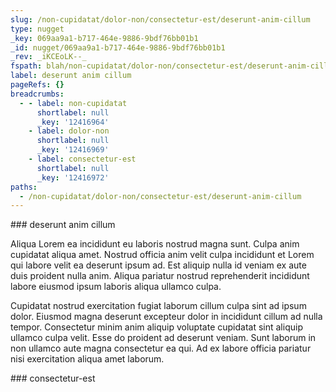 ```yaml
---
slug: /non-cupidatat/dolor-non/consectetur-est/deserunt-anim-cillum
type: nugget
_key: 069aa9a1-b717-464e-9886-9bdf76bb01b1
_id: nugget/069aa9a1-b717-464e-9886-9bdf76bb01b1
_rev: _iKCEoLK--_
fspath: blah/non-cupidatat/dolor-non/consectetur-est/deserunt-anim-cillum.md
label: deserunt anim cillum
pageRefs: {}
breadcrumbs:
  - - label: non-cupidatat
      shortlabel: null
      _key: '12416964'
    - label: dolor-non
      shortlabel: null
      _key: '12416969'
    - label: consectetur-est
      shortlabel: null
      _key: '12416972'
paths:
  - /non-cupidatat/dolor-non/consectetur-est/deserunt-anim-cillum
---
```


<NuggetArea>
<Nugget slug="/non-cupidatat/dolor-non/consectetur-est/deserunt-anim-cillum" type="nugget" _key="069aa9a1-b717-464e-9886-9bdf76bb01b1" _id="nugget/069aa9a1-b717-464e-9886-9bdf76bb01b1" _rev="_iKCEoLK--_" fspath="blah/non-cupidatat/dolor-non/consectetur-est/deserunt-anim-cillum.md" label="deserunt anim cillum" paths="/non-cupidatat/dolor-non/consectetur-est/deserunt-anim-cillum">
<NuggetBody>
### deserunt anim cillum

Aliqua Lorem ea incididunt eu laboris nostrud magna sunt. Culpa anim cupidatat aliqua amet. Nostrud officia anim velit culpa incididunt et Lorem qui labore velit ea deserunt ipsum ad. Est aliquip nulla id veniam ex aute duis proident nulla anim. Aliqua pariatur nostrud reprehenderit incididunt labore eiusmod ipsum laboris aliqua ullamco culpa.

Cupidatat nostrud exercitation fugiat laborum cillum culpa sint ad ipsum dolor. Eiusmod magna deserunt excepteur dolor in incididunt cillum ad nulla tempor. Consectetur minim anim aliquip voluptate cupidatat sint aliquip ullamco culpa velit. Esse do proident ad deserunt veniam. Sunt laborum in non ullamco aute magna consectetur ea qui. Ad ex labore officia pariatur nisi exercitation aliqua amet laborum.

</NuggetBody>
<Breadcrumbs>
<Crumbs>
<Crumb _key="12416964" label="non-cupidatat" /><Crumb _key="12416969" label="dolor-non" /><Crumb _key="12416972" label="consectetur-est" />
</Crumbs>
</Breadcrumbs>
</Nugget>

<NuggetsInbound>
</NuggetsInbound>
<NuggetsOutbound>
</NuggetsOutbound>
</NuggetArea>
<PassagesInbound>
<Passage direction="inbound" type="passage" _key="12416972" _id="passage/12416972" _rev="_iKCEoLG--_" label="consectetur-est" passage="consectetur-est" fspath="blah/non-cupidatat/dolor-non/consectetur-est" paths="/non-cupidatat/dolor-non/consectetur-est" slug="/non-cupidatat/dolor-non/consectetur-est">
<NuggetBody>
### consectetur-est

</NuggetBody>
<Breadcrumbs>
<Crumbs>
<Crumb _key="12416964" label="non-cupidatat" /><Crumb _key="12416969" label="dolor-non" />
</Crumbs>
</Breadcrumbs>
</Passage>

</PassagesInbound>
<PassagesOutbound>
</PassagesOutbound>